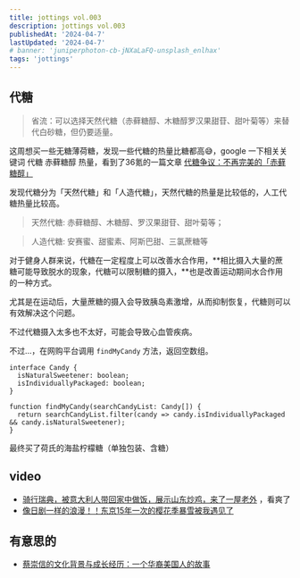 ```yaml
---
title: jottings vol.003
description: jottings vol.003
publishedAt: '2024-04-7'
lastUpdated: '2024-04-7'
# banner: 'juniperphoton-cb-jNXaLaFQ-unsplash_enlhax'
tags: 'jottings'
---
```

## 代糖

> 省流：可以选择天然代糖（赤藓糖醇、木糖醇罗汉果甜苷、甜叶菊等）来替代白砂糖，但仍要适量。
> 

这周想买一些无糖薄荷糖，发现一些代糖的热量比糖都高😅，google 一下相关关键词 代糖 赤藓糖醇 热量，看到了36氪的一篇文章 [代糖争议：不再完美的「赤藓糖醇」](https://36kr.com/p/2161418486083848) 

发现代糖分为「天然代糖」和「人造代糖」，天然代糖的热量是比较低的，人工代糖热量比较高。

> 天然代糖: 赤藓糖醇、木糖醇、罗汉果甜苷、甜叶菊等；
> 

> 人造代糖: 安赛蜜、甜蜜素、阿斯巴甜、三氯蔗糖等
> 

对于健身人群来说，代糖在一定程度上可以改善水合作用，**相比摄入大量的蔗糖可能导致脱水的现象，代糖可以限制糖的摄入，**也是改善运动期间水合作用的一种方式。

尤其是在运动后，大量蔗糖的摄入会导致胰岛素激增，从而抑制恢复，代糖则可以有效解决这个问题。

不过代糖摄入太多也不太好，可能会导致心血管疾病。

不过…，在网购平台调用 `findMyCandy` 方法，返回空数组。

```tsx
interface Candy {
  isNaturalSweetener: boolean;
  isIndividuallyPackaged: boolean;
}

function findMyCandy(searchCandyList: Candy[]) {
  return searchCandyList.filter(candy => candy.isIndividuallyPackaged && candy.isNaturalSweetener);
}
```

最终买了荷氏的海盐柠檬糖（单独包装、含糖）

## video

- [骑行瑞典，被意大利人带回家中做饭，展示山东炒鸡，来了一屋老外](https://v.douyin.com/iYR4cLUW/) ，看爽了
- [像日剧一样的浪漫！！东京15年一次的樱花季暴雪被我遇见了](https://www.bilibili.com/video/BV1ix421k7B8)

## 有意思的

- [蔡崇信的文化背景与成长经历：一个华裔美国人的故事](https://twitter.com/dotey/status/1776868603779834262)